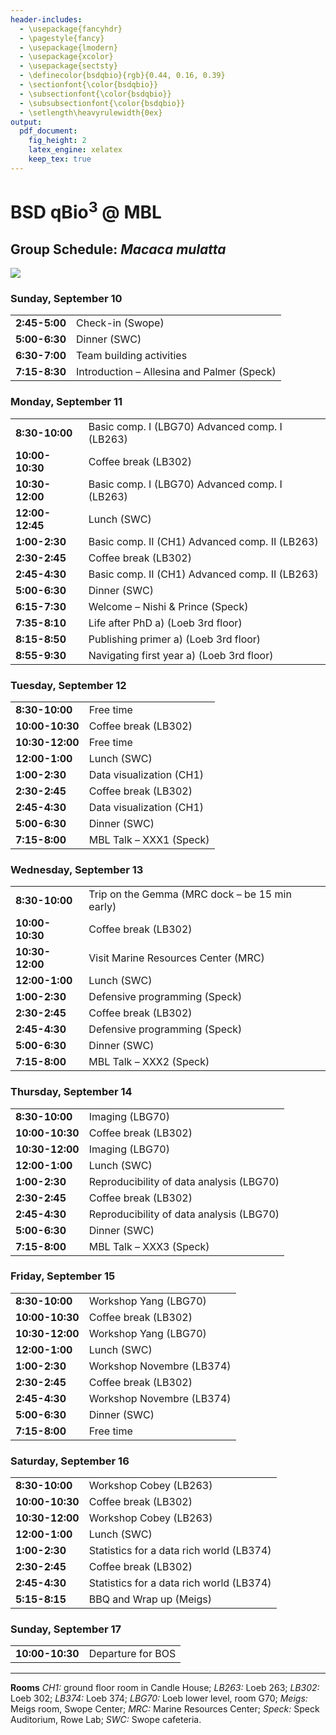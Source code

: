 ```yaml
---
header-includes:
  - \usepackage{fancyhdr}
  - \pagestyle{fancy}
  - \usepackage{lmodern}
  - \usepackage{xcolor}
  - \usepackage{sectsty}
  - \definecolor{bsdqbio}{rgb}{0.44, 0.16, 0.39}
  - \sectionfont{\color{bsdqbio}}
  - \subsectionfont{\color{bsdqbio}}
  - \subsubsectionfont{\color{bsdqbio}}
  - \setlength\heavyrulewidth{0ex}
output:
  pdf_document:
    fig_height: 2
    latex_engine: xelatex
    keep_tex: true
---
```

# BSD qBio$^3$ @ MBL

## Group Schedule: *Macaca mulatta*
 ![](https://github.com/StefanoAllesina/BSD-QBio3/raw/master/logo_group/Macaca_mulatta.png)

### Sunday, September 10 

------------------    ------------------------------------------------
**2:45-5:00**         Check-in (Swope)                                
**5:00-6:30**         Dinner (SWC)                                    
**6:30-7:00**         Team building activities                        
**7:15-8:30**         Introduction – Allesina and Palmer (Speck)      
------------------    ------------------------------------------------

### Monday, September 11 

------------------    ------------------------------------------------
**8:30-10:00**        Basic comp. I (LBG70) Advanced comp. I (LB263)  
**10:00-10:30**       Coffee break (LB302)                            
**10:30-12:00**       Basic comp. I (LBG70) Advanced comp. I (LB263)  
**12:00-12:45**       Lunch (SWC)                                     
**1:00-2:30**         Basic comp. II (CH1) Advanced comp. II (LB263)  
**2:30-2:45**         Coffee break (LB302)                            
**2:45-4:30**         Basic comp. II (CH1) Advanced comp. II (LB263)  
**5:00-6:30**         Dinner (SWC)                                    
**6:15-7:30**         Welcome – Nishi & Prince (Speck)                
**7:35-8:10**         Life after PhD a) (Loeb 3rd floor)              
**8:15-8:50**         Publishing primer a) (Loeb 3rd floor)           
**8:55-9:30**         Navigating first year a) (Loeb 3rd floor)       
------------------    ------------------------------------------------

### Tuesday, September 12 

------------------    ------------------------------------------------
**8:30-10:00**        Free time                                       
**10:00-10:30**       Coffee break (LB302)                            
**10:30-12:00**       Free time                                       
**12:00-1:00**        Lunch (SWC)                                     
**1:00-2:30**         Data visualization (CH1)                        
**2:30-2:45**         Coffee break (LB302)                            
**2:45-4:30**         Data visualization (CH1)                        
**5:00-6:30**         Dinner (SWC)                                    
**7:15-8:00**         MBL Talk – XXX1 (Speck)                         
------------------    ------------------------------------------------

### Wednesday, September 13 

------------------    ------------------------------------------------
**8:30-10:00**        Trip on the Gemma (MRC dock – be 15 min early)  
**10:00-10:30**       Coffee break (LB302)                            
**10:30-12:00**       Visit Marine Resources Center (MRC)             
**12:00-1:00**        Lunch (SWC)                                     
**1:00-2:30**         Defensive programming (Speck)                   
**2:30-2:45**         Coffee break (LB302)                            
**2:45-4:30**         Defensive programming (Speck)                   
**5:00-6:30**         Dinner (SWC)                                    
**7:15-8:00**         MBL Talk – XXX2 (Speck)                         
------------------    ------------------------------------------------

### Thursday, September 14 

------------------    ------------------------------------------------
**8:30-10:00**        Imaging (LBG70)                                 
**10:00-10:30**       Coffee break (LB302)                            
**10:30-12:00**       Imaging (LBG70)                                 
**12:00-1:00**        Lunch (SWC)                                     
**1:00-2:30**         Reproducibility of data analysis (LBG70)        
**2:30-2:45**         Coffee break (LB302)                            
**2:45-4:30**         Reproducibility of data analysis (LBG70)        
**5:00-6:30**         Dinner (SWC)                                    
**7:15-8:00**         MBL Talk – XXX3 (Speck)                         
------------------    ------------------------------------------------

### Friday, September 15 

------------------    ------------------------------------------------
**8:30-10:00**        Workshop Yang (LBG70)                           
**10:00-10:30**       Coffee break (LB302)                            
**10:30-12:00**       Workshop Yang (LBG70)                           
**12:00-1:00**        Lunch (SWC)                                     
**1:00-2:30**         Workshop Novembre (LB374)                       
**2:30-2:45**         Coffee break (LB302)                            
**2:45-4:30**         Workshop Novembre (LB374)                       
**5:00-6:30**         Dinner (SWC)                                    
**7:15-8:00**         Free time                                       
------------------    ------------------------------------------------

### Saturday, September 16 

------------------    ------------------------------------------------
**8:30-10:00**        Workshop Cobey (LB263)                          
**10:00-10:30**       Coffee break (LB302)                            
**10:30-12:00**       Workshop Cobey (LB263)                          
**12:00-1:00**        Lunch (SWC)                                     
**1:00-2:30**         Statistics for a data rich world (LB374)        
**2:30-2:45**         Coffee break (LB302)                            
**2:45-4:30**         Statistics for a data rich world (LB374)        
**5:15-8:15**         BBQ and Wrap up (Meigs)                         
------------------    ------------------------------------------------

### Sunday, September 17 

------------------    ------------------------------------------------
**10:00-10:30**       Departure for BOS                               
------------------    ------------------------------------------------



-------


**Rooms** *CH1:* ground floor room in Candle House; *LB263:* Loeb 263; *LB302:* Loeb 302; *LB374:* Loeb 374; 
*LBG70:* Loeb lower level, room G70; *Meigs:* Meigs room, Swope Center; *MRC:* Marine Resources Center; *Speck:* Speck Auditorium, Rowe Lab; *SWC:* Swope cafeteria.
  
